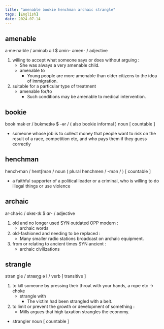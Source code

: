 ```yaml
---
title: "amenable bookie henchman archaic strangle"
tags: [English]
date: 2024-07-14
---
```


## amenable

a‧me‧na‧ble / əminəb ə l $ əmin- əmen- / adjective

1. willing to accept what someone says or does without arguing :
   - She was always a very amenable child.
   - amenable to
     - Young people are more amenable than older citizens to the idea of immigration.
2. suitable for a particular type of treatment
   - amenable for/to
     - Such conditions may be amenable to medical intervention.

## bookie

book‧mak‧er / bʊkmeɪkə $ -ər / ( also bookie informal ) noun [ countable ]

- someone whose job is to collect money that people want to risk on the result
  of a race, competition etc, and who pays them if they guess correctly

## henchman

hench‧man / hentʃmən / noun ( plural henchmen / -mən / ) [ countable ]

- a faithful supporter of a political leader or a criminal, who is willing to do
  illegal things or use violence

## archaic

ar‧cha‧ic / ɑkeɪ-ɪk $ ɑr- / adjective

1. old and no longer used SYN outdated OPP modern :
   - archaic words
2. old-fashioned and needing to be replaced :
   - Many smaller radio stations broadcast on archaic equipment.
3. from or relating to ancient times SYN ancient :
   - archaic civilizations

## strangle

stran‧gle / stræŋɡ ə l / verb [ transitive ]

1. to kill someone by pressing their throat with your hands, a rope etc → choke
   - strangle with
     - The victim had been strangled with a belt.
2. to limit or prevent the growth or development of something :
   - Mills argues that high taxation strangles the economy.

- strangler noun [ countable ]
